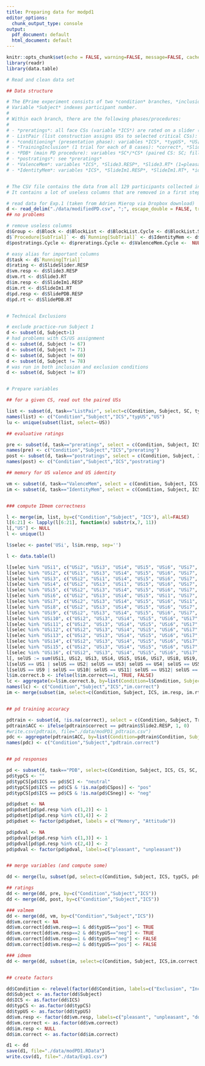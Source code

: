 ```yaml
---
title: Preparing data for modpd1
editor_options:
  chunk_output_type: console
output:
  pdf_document: default
  html_document: default
---
```


```r
knitr::opts_chunk$set(echo = FALSE, warning=FALSE, message=FALSE, cache=TRUE)
library(readr)
library(data.table)

# Read and clean data set

## Data structure

# The EPrime experiment consists of two *condition* branches, *inclusion* and *exclusionAttitude*.
# Variable *Subject* indexes participant number.
# 
# Within each branch, there are the following phases/procedures:
# 
# - *preratings*: all face CSs (variable *ICS*) are rated on a slider (variable *SlideSlider.RESP*)
# - ListPair (list construction assigns USs to selected critical CSs): *SC*, *typUS*, *US[1..16]*
# - *conditioning* (presentation phase): variables *ICS*, *typUS*, *US[Trial]*
# - *TrainingInclusion* (1 trial for each of 8 cases): *correct*, *Slide2.RESP*, *Slide2.RT*
# - *PDB* (main PD procedure): variables *SC*/*CS* (paired CS: SC; filler CS: CSneg, CSpos), *SlidePDB.RESP*, *SlidePDB.RT* 
# - *postratings*: see *preratings*
# - *ValenceMem*: variables *ICS*, *Slide3.RESP*, *Slide3.RT* (1=pleasant, 2=unpleasant, 3=*don't know*)
# - *IdentityMem*: variables *ICS*, *SlideIm1.RESP*, *SlideIm1.RT*, *idMemSel* (selected US needs to be checked against ListPair data)


# The CSV file contains the data from all 129 participants collected in Louvain by Adrian Mierop (using EPrime V2).
# It contains a lot of useless columns that are removed in a first step.

# read data for Exp.1 (taken from Adrien Mierop via Dropbox download)
d <- read_delim("./data/modifiedPD.csv", ";", escape_double = FALSE, trim_ws = TRUE, guess_max = 20000)
## no problems

# remove useless columns
d$Group <- d$Block <- d$BlockList <- d$BlockList.Cycle <- d$BlockList.Sample <- d$`Running[Block]` <- d$conditioning.Cycle <-  NULL
d$`Procedure[SubTrial]` <- d$`Running[SubTrial]` <- d$IdentityMem <- d$IdentityMem.Cycle <- d$ListPair.Cycle <- d$PDB.Cycle <- NULL
d$postratings.Cycle <- d$preratings.Cycle <- d$ValenceMem.Cycle <-  NULL

# easy alias for important columns
d$task <- d$`Running[Trial]`
d$rating <- d$SlideSlider.RESP
d$vm.resp <- d$Slide3.RESP
d$vm.rt <- d$Slide3.RT
d$im.resp <- d$SlideIm1.RESP
d$im.rt <- d$SlideIm1.RT
d$pd.resp <- d$SlidePDB.RESP
d$pd.rt <- d$SlidePDB.RT


# Technical Exclusions

# exclude practice-run Subject 1
d <- subset(d, Subject>1)
# had problems with CS/US assignment
d <- subset(d, Subject != 67)
d <- subset(d, Subject != 71)
d <- subset(d, Subject != 60)
d <- subset(d, Subject != 78)
# was run in both inclusion and exclusion conditions
d <- subset(d, Subject != 87) 


# Prepare variables

## for a given CS, read out the paired USs

list <- subset(d, task=="ListPair", select=c(Condition, Subject, SC, typUS, `US[SubTrial]`))
names(list) <- c("Condition","Subject","ICS","typUS","US")
lu <- unique(subset(list, select=-US))

## evaluative ratings

pre <- subset(d, task=="preratings", select = c(Condition, Subject, ICS, rating))
names(pre) <- c("Condition","Subject","ICS","prerating")
post <- subset(d, task=="postratings", select = c(Condition, Subject, ICS, rating))
names(post) <- c("Condition","Subject","ICS","postrating")

## memory for US valence and US identity

vm <- subset(d, task=="ValenceMem", select = c(Condition, Subject, ICS, vm.resp, vm.rt))
im <- subset(d, task=="IdentityMem", select = c(Condition, Subject, ICS, im.resp, im.rt, US1, US2, US3, US4, US5, US6, US7, US8, US9, US10, US11, US12, US13, US14, US15, US16, USi1, USi2, USi3, USi4, USi5,USi6, USi7, USi8, USi9, USi10, USi11, USi12, USi13, USi14, USi15, USi16))


### compute IDmem correctness

l <- merge(im, list, by=c("Condition","Subject", "ICS"), all=FALSE)
l[6:21] <- lapply(l[6:21], function(x) substr(x,7, 11))
l[,"US"] <- NULL
l <- unique(l)

l$selec <- paste('USi', l$im.resp, sep='')

l <- data.table(l)

l[selec %in% "USi1", c("USi2", "USi3", "USi4", "USi5", "USi6", "USi7", "USi8", "USi9", "USi10", "USi11", "USi12", "USi13", 'USi14', "USi15", "USi16")  := NA ]
l[selec %in% "USi2", c("USi1", "USi3", "USi4", "USi5", "USi6", "USi7", "USi8", "USi9", "USi10", "USi11", "USi12", "USi13", 'USi14', "USi15", "USi16")  := NA ]
l[selec %in% "USi3", c("USi2", "USi1", "USi4", "USi5", "USi6", "USi7", "USi8", "USi9", "USi10", "USi11", "USi12", "USi13", 'USi14', "USi15", "USi16")  := NA ]
l[selec %in% "USi4", c("USi2", "USi3", "USi1", "USi5", "USi6", "USi7", "USi8", "USi9", "USi10", "USi11", "USi12", "USi13", 'USi14', "USi15", "USi16")  := NA ]
l[selec %in% "USi5", c("USi2", "USi3", "USi4", "USi5", "USi6", "USi7", "USi8", "USi9", "USi10", "USi11", "USi12", "USi13", 'USi14', "USi15", "USi16")  := NA ]
l[selec %in% "USi6", c("USi2", "USi3", "USi4", "USi5", "USi1", "USi7", "USi8", "USi9", "USi10", "USi11", "USi12", "USi13", 'USi14', "USi15", "USi16")  := NA ]
l[selec %in% "USi7", c("USi2", "USi3", "USi4", "USi5", "USi6", "USi1", "USi8", "USi9", "USi10", "USi11", "USi12", "USi13", 'USi14', "USi15", "USi16")  := NA ]
l[selec %in% "USi8", c("USi2", "USi3", "USi4", "USi5", "USi6", "USi7", "USi1", "USi9", "USi10", "USi11", "USi12", "USi13", 'USi14', "USi15", "USi16")  := NA ]
l[selec %in% "USi9", c("USi2", "USi3", "USi4", "USi5", "USi6", "USi7", "USi8", "USi1", "USi10", "USi11", "USi12", "USi13", 'USi14', "USi15", "USi16")  := NA ]
l[selec %in% "USi10", c("USi2", "USi3", "USi4", "USi5", "USi6", "USi7", "USi8", "USi9", "USi1", "USi11", "USi12", "USi13", 'USi14', "USi15", "USi16")  := NA ]
l[selec %in% "USi11", c("USi2", "USi3", "USi4", "USi5", "USi6", "USi7", "USi8", "USi9", "USi10", "USi1", "USi12", "USi13", 'USi14', "USi15", "USi16")  := NA ]
l[selec %in% "USi12", c("USi2", "USi3", "USi4", "USi5", "USi6", "USi7", "USi8", "USi9", "USi10", "USi11", "USi1", "USi13", 'USi14', "USi15", "USi16")  := NA ]
l[selec %in% "USi13", c("USi2", "USi3", "USi4", "USi5", "USi6", "USi7", "USi8", "USi9", "USi10", "USi11", "USi12", "USi1", 'USi14', "USi15", "USi16")  := NA ]
l[selec %in% "USi14", c("USi2", "USi3", "USi4", "USi5", "USi6", "USi7", "USi8", "USi9", "USi10", "USi11", "USi12", "USi13", 'USi1', "USi15", "USi16")  := NA ]
l[selec %in% "USi15", c("USi2", "USi3", "USi4", "USi5", "USi6", "USi7", "USi8", "USi9", "USi10", "USi11", "USi12", "USi13", 'USi14', "USi1", "USi16")  := NA ]
l[selec %in% "USi16", c("USi2", "USi3", "USi4", "USi5", "USi6", "USi7", "USi8", "USi9", "USi10", "USi11", "USi12", "USi13", 'USi14', "USi15", "USi1")  := NA ]
l[, selUS := sum(USi1, USi2, USi3, USi4, USi5, USi6, USi7, USi8, USi9, USi10, USi11, USi12, USi13, USi14, USi15, USi16, na.rm= TRUE), 1:nrow(l)]
l[selUS == US1 | selUS == US2| selUS == US3| selUS == US4| selUS == US5| selUS == US6| selUS == US7| selUS == US8, im.correct := 1]
l[selUS == US9 | selUS == US10| selUS == US11| selUS == US12| selUS == US13| selUS == US14| selUS == US15| selUS == US16, im.correct := 0]
l$im.correct.b <- ifelse(l$im.correct==1, TRUE, FALSE)
lc <- aggregate(x=l$im.correct.b, by=list(Condition=l$Condition, Subject=l$Subject, ICS=l$ICS), FUN=any)
names(lc) <- c("Condition","Subject","ICS","im.correct")
im <- merge(subset(im, select=c(Condition, Subject, ICS, im.resp, im.rt)), lc, by=c("Condition","Subject","ICS"))


## pd training accuracy

pdtrain <- subset(d, !is.na(correct), select = c(Condition, Subject, TrainingInclusion.Sample, correct, Slide2.RESP, Slide2.RT))
pdtrain$ACC <- ifelse(pdtrain$correct == pdtrain$Slide2.RESP, 1, 0)
#write.csv(pdtrain, file="./data/modPD1_pdtrain.csv")
pdc <- aggregate(pdtrain$ACC, by=list(Condition=pdtrain$Condition, Subject=pdtrain$Subject), FUN=mean)
names(pdc) <- c("Condition","Subject","pdtrain.correct")


## pd responses

pd <- subset(d, task=="PDB", select=c(Condition, Subject, ICS, CS, SC, CSpos, CSneg, pd.resp, pd.rt))
pd$typCS <- ""
pd$typCS[pd$ICS == pd$SC] <- "neutral"
pd$typCS[pd$ICS == pd$CS & !is.na(pd$CSpos)] <- "pos"
pd$typCS[pd$ICS == pd$CS & !is.na(pd$CSneg)] <- "neg"

pd$pdset <- NA
pd$pdset[pd$pd.resp %in% c(1,2)] <- 1
pd$pdset[pd$pd.resp %in% c(3,4)] <- 2
pd$pdset <- factor(pd$pdset, labels = c("Memory", "Attitude"))

pd$pdval <- NA
pd$pdval[pd$pd.resp %in% c(1,3)] <- 1
pd$pdval[pd$pd.resp %in% c(2,4)] <- 2
pd$pdval <- factor(pd$pdval, labels=c("pleasant", "unpleasant"))


## merge variables (and compute some)

dd <- merge(lu, subset(pd, select=c(Condition, Subject, ICS, typCS, pdset, pdval, pd.rt)), by=c("Condition","Subject","ICS"))

## ratings
dd <- merge(dd, pre, by=c("Condition","Subject","ICS"))
dd <- merge(dd, post, by=c("Condition","Subject","ICS"))

### valmem
dd <- merge(dd, vm, by=c("Condition","Subject","ICS"))
dd$vm.correct <- NA
dd$vm.correct[dd$vm.resp==1 & dd$typUS=="pos"] <- TRUE
dd$vm.correct[dd$vm.resp==2 & dd$typUS=="neg"] <- TRUE
dd$vm.correct[dd$vm.resp==1 & dd$typUS=="neg"] <- FALSE
dd$vm.correct[dd$vm.resp==2 & dd$typUS=="pos"] <- FALSE

### idmem
dd <- merge(dd, subset(im, select=c(Condition, Subject, ICS,im.correct, im.rt)), by=c("Condition","Subject","ICS"))


## create factors

dd$Condition <- relevel(factor(dd$Condition, labels=c("Exclusion", "Inclusion")), ref="Inclusion")
dd$Subject <- as.factor(dd$Subject)
dd$ICS <- as.factor(dd$ICS)
dd$typCS <- as.factor(dd$typCS)
dd$typUS <- as.factor(dd$typUS)
dd$vm.resp <- factor(dd$vm.resp, labels=c("pleasant", "unpleasant", "dont know")) # (1=pleasant, 2=unpleasant, 3=*don't know*)
dd$vm.correct <- as.factor(dd$vm.correct)
dd$im.resp <- NULL
dd$im.correct <- as.factor(dd$im.correct)

d1 <- dd
save(d1, file="./data/modPD1.RData")
write.csv(d1, file="./data/Exp1.csv")

```

